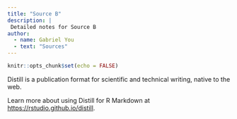 ```yaml
---
title: "Source B"
description: |
 Detailed notes for Source B
author:
  - name: Gabriel You
  - text: "Sources"
---
```



```r
knitr::opts_chunk$set(echo = FALSE)
```

Distill is a publication format for scientific and technical writing, native to the web. 

Learn more about using Distill for R Markdown at <https://rstudio.github.io/distill>.





